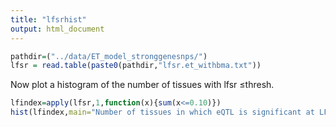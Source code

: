 ```yaml
---
title: "lfsrhist"
output: html_document
---
```


```r
pathdir=("../data/ET_model_stronggenesnps/")
lfsr = read.table(paste0(pathdir,"lfsr.et_withbma.txt"))
```

Now plot a histogram of the number of tissues with lfsr $\leq$thresh.

```r
lfindex=apply(lfsr,1,function(x){sum(x<=0.10)})
hist(lfindex,main="Number of tissues in which eQTL is significant at LFSR of 0.10",xlab="Number of Tissues",ylab="Density",freq=FALSE,nclass=40)
```


